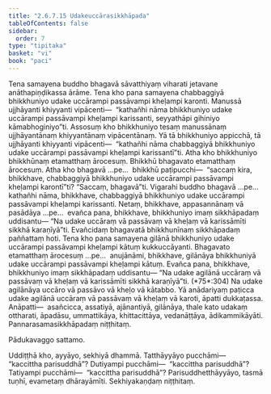 ```yaml
---
title: "2.6.7.15 Udakeuccārasikkhāpada"
tableOfContents: false
sidebar:
  order: 7
type: "tipitaka"
basket: "vi"
book: "paci"
---
```



<DynamicBreadcrumb />

<Division number="1241" book="paci">

<Paragraph number="3568" book="paci">
Tena samayena buddho bhagavā sāvatthiyaṃ viharati jetavane anāthapiṇḍikassa ārāme. Tena kho pana samayena chabbaggiyā bhikkhuniyo udake uccārampi passāvampi kheḷampi karonti. Manussā ujjhāyanti khiyyanti vipācenti—  “kathañhi nāma bhikkhuniyo udake uccārampi passāvampi kheḷampi karissanti, seyyathāpi gihiniyo kāmabhoginiyo”ti.
</Paragraph>

<Paragraph number="3569" book="paci">
Assosuṃ kho bhikkhuniyo tesaṃ manussānaṃ ujjhāyantānaṃ khiyyantānaṃ vipācentānaṃ. Yā tā bhikkhuniyo appicchā, tā ujjhāyanti khiyyanti vipācenti—  “kathañhi nāma chabbaggiyā bhikkhuniyo udake uccārampi passāvampi kheḷampi karissantī”ti. Atha kho bhikkhuniyo bhikkhūnaṃ etamatthaṃ ārocesuṃ. Bhikkhū bhagavato etamatthaṃ ārocesuṃ. Atha kho bhagavā …pe…  bhikkhū paṭipucchi—  “saccaṃ kira, bhikkhave, chabbaggiyā bhikkhuniyo udake uccārampi passāvampi kheḷampi karontī”ti? “Saccaṃ, bhagavā”ti. Vigarahi buddho bhagavā …pe…  kathañhi nāma, bhikkhave, chabbaggiyā bhikkhuniyo udake uccārampi passāvampi kheḷampi karissanti. Netaṃ, bhikkhave, appasannānaṃ vā pasādāya …pe…  evañca pana, bhikkhave, bhikkhuniyo imaṃ sikkhāpadaṃ uddisantu—
</Paragraph>

<Paragraph number="3570" book="paci">
<Emphasis>“Na udake uccāraṃ vā passāvaṃ vā kheḷaṃ vā karissāmīti sikkhā karaṇīyā”</Emphasis>ti.
</Paragraph>

<Paragraph number="3571" book="paci">
Evañcidaṃ bhagavatā bhikkhunīnaṃ sikkhāpadaṃ paññattaṃ hoti.
</Paragraph>

<Paragraph number="3572" book="paci">
Tena kho pana samayena gilānā bhikkhuniyo udake uccārampi passāvampi kheḷampi kātuṃ kukkuccāyanti. Bhagavato etamatthaṃ ārocesuṃ …pe…  anujānāmi, bhikkhave, gilānāya bhikkhuniyā udake uccārampi passāvampi kheḷampi kātuṃ. Evañca pana, bhikkhave, bhikkhuniyo imaṃ sikkhāpadaṃ uddisantu—
</Paragraph>

<Paragraph number="3573" book="paci">
<Emphasis>“Na udake agilānā uccāraṃ vā passāvaṃ vā kheḷaṃ vā karissāmīti sikkhā karaṇīyā”</Emphasis>ti. (*75*:<Emphasis>304</Emphasis>)
</Paragraph>

<Paragraph number="3574" book="paci">
Na udake agilānāya uccāro vā passāvo vā kheḷo vā kātabbo. Yā anādariyaṃ paṭicca udake agilānā uccāraṃ vā passāvaṃ vā kheḷaṃ vā karoti, āpatti dukkaṭassa.
</Paragraph>

<Paragraph number="3575" book="paci">
Anāpatti—  asañcicca, assatiyā, ajānantiyā, gilānāya, thale kato udakaṃ ottharati, āpadāsu, ummattikāya, khittacittāya, vedanāṭṭāya, ādikammikāyāti.

</Paragraph>
</Division>

<Paragraph number="3576" type="center" book="paci">
Pannarasamasikkhāpadaṃ niṭṭhitaṃ.

  
Pādukavaggo sattamo.


</Paragraph>

<Paragraph number="3577" book="paci">
Uddiṭṭhā kho, ayyāyo, sekhiyā dhammā. Tatthāyyāyo pucchāmi—  “kaccittha parisuddhā”? Dutiyampi pucchāmi—  “kaccittha parisuddhā”? Tatiyampi pucchāmi—  “kaccittha parisuddhā”? Parisuddhetthāyyāyo, tasmā tuṇhī, evametaṃ dhārayāmīti.

</Paragraph>

<Paragraph number="3578" type="center" book="paci">
Sekhiyakaṇḍaṃ niṭṭhitaṃ.
</Paragraph>
